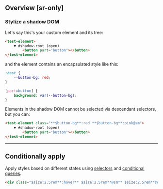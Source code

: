 ## Overview [sr-only]
<Overview/>

### Stylize a shadow DOM
Let&#39;s say this&#39;s your custom element and its tree:
```html
<test-element>
    ▼ #shadow-root (open)
        <button part="button"></button>
</test-element>
```
and the element contains an encapsulated style like this:
```css
:host {
    --button-bg: red;
}

[part=button] {
    background: var(--button-bg);
}
```
Elements in the shadow DOM cannot be selected via descendant selectors, but you can:
```html
<test-element class="**$button-bg**:red **$button-bg**:pink@sm">
    ▼ #shadow-root (open)
        <button part="button"></button>
</test-element>
```

---

## Conditionally apply
Apply styles based on different states using [selectors](/guide/state-selectors) and [conditional queries](/guide/conditional-queries).
```html
<div class="$size:2.5rem**:hover** $size:2.5rem**@sm** $size:2.5rem**@dark** $size:2.5rem**@print**">…</div>
```

